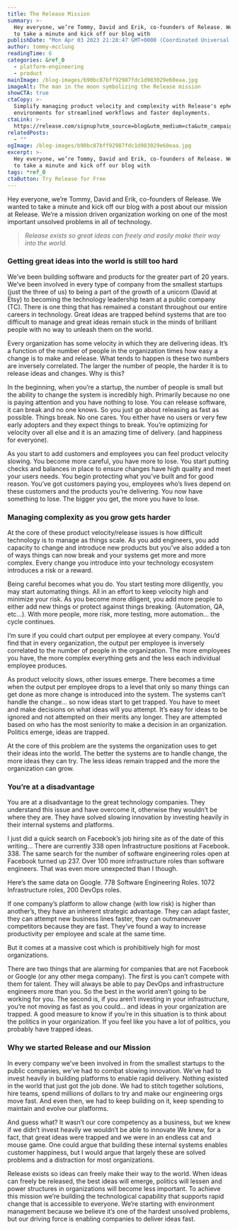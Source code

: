 ```yaml
---
title: The Release Mission
summary: >-
  Hey everyone, we’re Tommy, David and Erik, co-founders of Release. We wanted
  to take a minute and kick off our blog with
publishDate: "Mon Apr 03 2023 21:28:47 GMT+0000 (Coordinated Universal Time)"
author: tommy-mcclung
readingTime: 6
categories: &ref_0
  - platform-engineering
  - product
mainImage: /blog-images/b90bc87bff92987fdc1d983029e60eaa.jpg
imageAlt: The man in the moon symbolizing the Release mission
showCTA: true
ctaCopy: >-
  Simplify managing product velocity and complexity with Release's ephemeral
  environments for streamlined workflows and faster deployments.
ctaLink: >-
  https://release.com/signup?utm_source=blog&utm_medium=cta&utm_campaign=blog-cta&utm_content=the-release-mission
relatedPosts:
  - ""
ogImage: /blog-images/b90bc87bff92987fdc1d983029e60eaa.jpg
excerpt: >-
  Hey everyone, we’re Tommy, David and Erik, co-founders of Release. We wanted
  to take a minute and kick off our blog with
tags: *ref_0
ctaButton: Try Release for Free
---
```


Hey everyone, we’re Tommy, David and Erik, co-founders of Release. We wanted to take a minute and kick off our blog with a post about our mission at Release. We’re a mission driven organization working on one of the most important unsolved problems in all of technology.

> _Release exists so great ideas can freely and easily make their way into the world._

### Getting great ideas into the world is still too hard

We’ve been building software and products for the greater part of 20 years. We’ve been involved in every type of company from the smallest startups (just the three of us) to being a part of the growth of a unicorn (David at Etsy) to becoming the technology leadership team at a public company (TC). There is one thing that has remained a constant throughout our entire careers in technology. Great ideas are trapped behind systems that are too difficult to manage and great ideas remain stuck in the minds of brilliant people with no way to unleash them on the world.

Every organization has some velocity in which they are delivering ideas. It’s a function of the number of people in the organization times how easy a change is to make and release. What tends to happen is these two numbers are inversely correlated. The larger the number of people, the harder it is to release ideas and changes. Why is this?

In the beginning, when you’re a startup, the number of people is small but the ability to change the system is incredibly high. Primarily because no one is paying attention and you have nothing to lose. You can release software, it can break and no one knows. So you just go about releasing as fast as possible. Things break. No one cares. You either have no users or very few early adopters and they expect things to break. You’re optimizing for velocity over all else and it is an amazing time of delivery. (and happiness for everyone).

As you start to add customers and employees you can feel product velocity slowing. You become more careful, you have more to lose. You start putting checks and balances in place to ensure changes have high quality and meet your users needs. You begin protecting what you’ve built and for good reason. You’ve got customers paying you, employees who’s lives depend on these customers and the products you’re delivering. You now have something to lose. The bigger you get, the more you have to lose.

### Managing complexity as you grow gets harder

At the core of these product velocity/release issues is how difficult technology is to manage as things scale. As you add engineers, you add capacity to change and introduce new products but you’ve also added a ton of ways things can now break and your systems get more and more complex. Every change you introduce into your technology ecosystem introduces a risk or a reward.

Being careful becomes what you do. You start testing more diligently, you may start automating things. All in an effort to keep velocity high and minimize your risk. As you become more diligent, you add more people to either add new things or protect against things breaking. (Automation, QA, etc…). With more people, more risk, more testing, more automation… the cycle continues.

I’m sure if you could chart output per employee at every company. You’d find that in every organization, the output per employee is inversely correlated to the number of people in the organization. The more employees you have, the more complex everything gets and the less each individual employee produces.

As product velocity slows, other issues emerge. There becomes a time when the output per employee drops to a level that only so many things can get done as more change is introduced into the system. The systems can’t handle the change… so now ideas start to get trapped. You have to meet and make decisions on what ideas will you attempt. It’s easy for ideas to be ignored and not attempted on their merits any longer. They are attempted based on who has the most seniority to make a decision in an organization. Politics emerge, ideas are trapped.

At the core of this problem are the systems the organization uses to get their ideas into the world. The better the systems are to handle change, the more ideas they can try. The less ideas remain trapped and the more the organization can grow.

### You’re at a disadvantage

You are at a disadvantage to the great technology companies. They understand this issue and have overcome it, otherwise they wouldn’t be where they are. They have solved slowing innovation by investing heavily in their internal systems and platforms.

I just did a quick search on Facebook’s job hiring site as of the date of this writing… There are currently 338 open Infrastructure positions at Facebook. 338. The same search for the number of software engineering roles open at Facebook turned up 237. Over 100 more infrastructure roles than software engineers. That was even more unexpected than I though.

Here’s the same data on Google. 778 Software Engineering Roles. 1072 Infrastructure roles, 200 DevOps roles.

If one company’s platform to allow change (with low risk) is higher than another’s, they have an inherent strategic advantage. They can adapt faster, they can attempt new business lines faster, they can outmaneuver competitors because they are fast. They’ve found a way to increase productivity per employee and scale at the same time.

But it comes at a massive cost which is prohibitively high for most organizations.

There are two things that are alarming for companies that are not Facebook or Google (or any other mega company). The first is you can’t compete with them for talent. They will always be able to pay DevOps and infrastructure engineers more than you. So the best in the world aren’t going to be working for you. The second is, if you aren’t investing in your infrastructure, you’re not moving as fast as you could… and ideas in your organization are trapped. A good measure to know if you’re in this situation is to think about the politics in your organization. If you feel like you have a lot of politics, you probably have trapped ideas.

### Why we started Release and our Mission

In every company we’ve been involved in from the smallest startups to the public companies, we’ve had to combat slowing innovation. We’ve had to invest heavily in building platforms to enable rapid delivery. Nothing existed in the world that just got the job done. We had to stitch together solutions, hire teams, spend millions of dollars to try and make our engineering orgs move fast. And even then, we had to keep building on it, keep spending to maintain and evolve our platforms.

And guess what? It wasn’t our core competency as a business, but we knew if we didn’t invest heavily we wouldn’t be able to innovate We knew, for a fact, that great ideas were trapped and we were in an endless cat and mouse game. One could argue that building these internal systems enables customer happiness, but I would argue that largely these are solved problems and a distraction for most organizations.

Release exists so ideas can freely make their way to the world. When ideas can freely be released, the best ideas will emerge, politics will lessen and power structures in organizations will become less important. To achieve this mission we’re building the technological capability that supports rapid change that is accessible to everyone. We’re starting with environment management because we believe it’s one of the hardest unsolved problems, but our driving force is enabling companies to deliver ideas fast.
